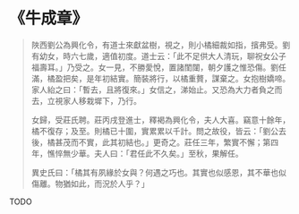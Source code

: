 # 《牛成章》

> 陜西劉公為興化令，有道士來獻盆樹，視之，則小橘細裁如指，擯弗受。劉有幼女，時六七歲，適值初度。道士云：「此不足供大人清玩，聊祝女公子福壽耳。」乃受之。女一見，不勝愛悅，置諸閨闥，朝夕護之惟恐傷。劉任滿，橘盈把矣，是年初結實。簡裝將行，以橘重贅，謀棄之。女抱樹嬌啼。家人紿之曰：「暫去，且將復來。」女信之，涕始止。又恐為大力者負之而去，立視家人移栽墀下，乃行。
>
> 女歸，受莊氏聘。莊丙戌登進士，釋褐為興化令，夫人大喜。竊意十餘年，橘不復存；及至。則橘已十圍，實累累以千計。問之故役，皆云：「劉公去後，橘甚茂而不實，此其初結也。」更奇之。莊任三年，繁實不懈；第四年，憔悴無少華。夫人曰：「君任此不久矣。」至秋，果解任。
>
> 異史氏曰：「橘其有夙緣於女與？何遇之巧也。其實也似感恩，其不華也似傷離。物猶如此，而況於人乎？」

TODO
